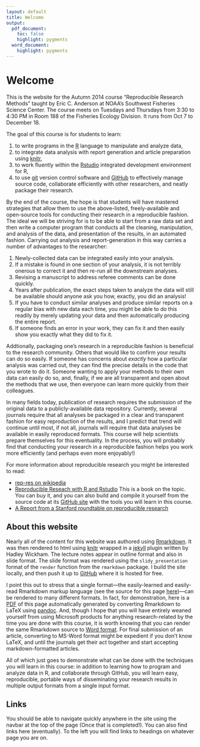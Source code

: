 ```yaml
---
layout: default
title: Welcome
output:
  pdf_document:
    toc: false
    highlight: pygments
  word_document:
    highlight: pygments
---
```


# Welcome {#welcome}

This is the website for the Autumn 2014 course "Reproducible Research Methods" taught by Eric C. Anderson at NOAA's Southwest Fisheries Science Center.  The course meets on Tuesdays and Thursdays from 3:30 to 4:30 PM in Room 188 of the Fisheries Ecology Division.  It runs from Oct 7 to December 18.

The goal of this course is for students to learn:

1. to write programs in the [R](http://cran.r-project.org) language to manipulate and analyze data,
1. to integrate data analysis with report generation and article preparation using [knitr](http://yihui.name/knitr/),
1. to work fluently within the [Rstudio](http://www.rstudio.com) integrated development environment for R,
1. to use [git](http://git-scm.com) version control software and [GitHub](https://github.com) to effectively manage  source code, collaborate efficiently with other researchers, and neatly package their research.

By the end of the course, the hope is that students will have mastered strategies that allow them to use the above-listed, freely-available and open-source tools for conducting their research in a reproducible fashion.  The ideal we will be striving for is to be able to start from a raw data set and then write a computer program that conducts all the cleaning, manipulation, and analysis of the data, and presentation of the results, in an automated fashion.  Carrying out analysis and report-generation in this way carries a number of advantages to the researcher:

1. Newly-collected data can be integrated easily into your analysis.
2. If a mistake is found in one section of your analysis, it is not terribly onerous to correct it and then re-run all the downstream analyses.
3. Revising a manuscript to address referee comments can be done quickly.
4. Years after publication, the exact steps taken to analyze the data will still be available should anyone ask you how, exactly, you did an analysis!
5. If you have to conduct similar analyses and produce similar reports on a regular bias with new data each time, you might be able to do this readily by merely updating your data and then automatically producing the entire report.
6. If someone finds an error in your work, they can fix it and then easily show you exactly what they did to fix it.


Addtionally, packaging one's research in a reproducible fashion is beneficial to the research community. Others that would like to confirm your results can do so easily.  If someone has concerns about *exactly* how a particular analysis was carried out, they can find the precise details in the code that you wrote to do it.  Someone wanting to apply your methods to their own data can easily do so, and, finally, if we are all transparent and open about the methods that we use, then everyone can learn more quickly from their colleagues.


In many fields today, publication of research requires the submission of the original data to a publicly-available data repository.  Currently, several journals require that all analyses be packaged in a clear and transparent fashion for easy reproduction of the results, and I predict that trend will continue until most, if not all, journals will require that data analyses be available in easily reproduced formats.  This course will help scientists prepare themselves for this eventuality.  In the process, you will probably find that conducting your research in a reproducible fashion helps you work more efficiently (and perhaps even more enjoyably!)

For more information about reproducible research you might be interested to read:

* [rep-res on wikipedia](http://en.wikipedia.org/wiki/Reproducibility#Reproducible_research)
* [Reproducible Reseach with R and Rstudio](http://www.amazon.com/Reproducible-Research-RStudio-Chapman-Series/dp/1466572841)  This is a book on the topic.  You can buy it, and you can also build and compile it yourself from the source code at its [GitHub site](https://github.com/christophergandrud/Rep-Res-Book) with the tools you will learn in this course.
* [A Report from a Stanford roundtable on reproducible research](https://www.google.co.uk/url?sa=t&rct=j&q=&esrc=s&source=web&cd=6&ved=0CEYQFjAF&url=https%3A%2F%2Fweb.stanford.edu%2F~vcs%2Fpapers%2FRoundtableDeclaration2010.pdf&ei=6oYmVP6uH4braM_SgagL&usg=AFQjCNHF35X1DJUKjc3M3FzFhLGTA7JlLg&bvm=bv.76247554,d.d2s)

## About this website {#welcome-about-site}
Nearly all of the content for this website was authored using [Rmarkdown](http://rmarkdown.rstudio.com/).  It was then rendered to html using [knitr](http://yihui.name/knitr/) wrapped in a [jekyll](http://jekyllrb.com/) plugin written by Hadley Wickham.  The lecture notes appear in outline format and also in slide format.  The slide format was rendered using the  `slidy_presentation` format of the `render` function from the `rmarkdown` package. I build the site locally, and then push it up to [GitHub](http://github.com) where it is hosted for free. 

I point this out to stress that a single format---the easily-learned and easily-read Rmarkdown markup language (see the source for this page [here](http://github.com/eriqande/rep-res-course/blob/master/index.rmd))---can be rendered to many different formats.  In fact, for demonstration, here is a [PDF](./word_and_pdf/index.pdf) of this page automatically generated by converting Rmarkdown to LaTeX using [pandoc](http://johnmacfarlane.net/pandoc/).  And, though I hope that you will have entirely weaned yourself from using Microsoft products for anything research-related by the time you are done with this course, it is worth knowing that you can render the same Rmarkdown source to [Word format](./word_and_pdf/index.docx).  For final submission of an article, converting to MS-Word format might be expedient if you don't know LaTeX, and until the journals get their act together and start accepting markdown-formatted articles.  

All of which just goes to demonstrate what can be done with the techniques you will learn in this course: in addition to learning how to program and analyze data in R, and collaborate through GitHub, you will learn easy, reproducible, portable ways of disseminating your research results in multiple output formats from a single input format.


## Links {#welcome-links}
You should be able to navigate quickly anywhere in the site using the navbar at the top of the page (Once that is completed!).  You can also find links here (eventually).  To the left you will find links to headings on whatever page you are on.

